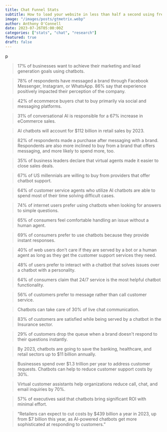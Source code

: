 ```yaml
---
title: Chat Funnel Stats 
subtitle: How to load your website in less than half a second using free hosting.
image: "/images/posts/gtmetrix.webp"
author: Anthony O'Connell
date: 2023-07-26T05:00:00Z
categories: ["stats", "chat", "research"]
featured: true
draft: false
---
```

p<Blockquote name="Tidio">17% of businesses want to achieve their marketing and lead generation goals using chatbots.</Blockquote>
<Blockquote name="Spectrum">78% of respondents have messaged a brand through Facebook Messenger, Instagram, or WhatsApp. 86% say that experience positively impacted their perception of the company.</Blockquote>
<Blockquote name="Facebook">42% of ecommerce buyers chat to buy primarily via social and messaging platforms.</Blockquote>
<Blockquote name="Forbes">31% of conversational AI is responsible for a 67% increase in eCommerce sales.</Blockquote>
<Blockquote name="Forbes">AI chatbots will account for $112 billion in retail sales by 2023.</Blockquote>
<Blockquote name="Conversational Commerce">82% of respondents made a purchase after messaging with a brand. Respondents are also more inclined to buy from a brand that offers messaging, and more likely to spend more, too.</Blockquote>
<Blockquote name="Intercom">35% of business leaders declare that virtual agents made it easier to close sales deals.</Blockquote>
<Blockquote name="Chatbots Magazine">67% of US millennials are willing to buy from providers that offer chatbot support.</Blockquote>
<Blockquote name="Salesforce">64% of customer service agents who utilize AI chatbots are able to spend most of their time solving difficult cases.</Blockquote>
<Blockquote name="PSFK">74% of internet users prefer using chatbots when looking for answers to simple questions.</Blockquote>
<Blockquote name="Adweek">65% of consumers feel comfortable handling an issue without a human agent.</Blockquote>
<Blockquote name="Salesforce">69% of consumers prefer to use chatbots because they provide instant responses.</Blockquote>
<Blockquote name="HubSpot">40% of web users don't care if they are served by a bot or a human agent as long as they get the customer support services they need.</Blockquote>
<Blockquote name="Business Insider">48% of users prefer to interact with a chatbot that solves issues over a chatbot with a personality.</Blockquote>
<Blockquote name="The Chatbot">64% of consumers claim that 24/7 service is the most helpful chatbot functionality.</Blockquote>
<Blockquote name="Outgrow">56% of customers prefer to message rather than call customer service.</Blockquote>
<Blockquote name="LiveChat">Chatbots can take care of 30% of live chat communication.</Blockquote>
<Blockquote name="Accenture">83% of customers are satisfied while being served by a chatbot in the Insurance sector.</Blockquote>
<Blockquote name="LiveChat">29% of customers drop the queue when a brand doesn't respond to their questions instantly.</Blockquote>
<Blockquote name="Business Insider">By 2023, chatbots are going to save the banking, healthcare, and retail sectors up to $11 billion annually.</Blockquote>
<Blockquote name="IBM">Businesses spend over $1.3 trillion per year to address customer requests. Chatbots can help to reduce customer support costs by 30%.</Blockquote>
<Blockquote name="Gartner">Virtual customer assistants help organizations reduce call, chat, and email inquiries by 70%.</Blockquote>
<Blockquote name="Accenture">57% of executives said that chatbots bring significant ROI with minimal effort.</Blockquote>
<Blockquote name="Juniper">“Retailers can expect to cut costs by $439 billion a year in 2023, up from $7 billion this year, as AI-powered chatbots get more sophisticated at responding to customers.”</Blockquote>